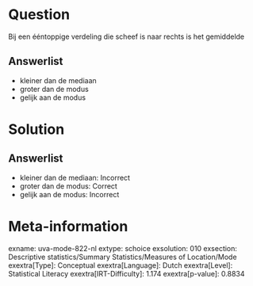 Question
========

Bij een ééntoppige verdeling die scheef is naar rechts is het gemiddelde

Answerlist
----------

* kleiner dan de mediaan
* groter dan de modus
* gelijk aan de modus

Solution
========

Answerlist
----------

* kleiner dan de mediaan: Incorrect
* groter dan de modus: Correct
* gelijk aan de modus: Incorrect

Meta-information
================
exname: uva-mode-822-nl
extype: schoice
exsolution: 010
exsection: Descriptive statistics/Summary Statistics/Measures of Location/Mode
exextra[Type]: Conceptual
exextra[Language]: Dutch
exextra[Level]: Statistical Literacy
exextra[IRT-Difficulty]: 1.174
exextra[p-value]: 0.8834
